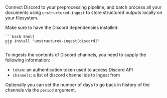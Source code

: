 Connect Discord to your preprocessing pipeline, and batch process all your documents using `unstructured-ingest` to
store structured outputs locally on your filesystem.

Make sure to have the Discord dependencies installed:

    ```bash Shell
    pip install "unstructured-ingest[discord]"
    ```

To ingests the contents of Discord channels, you need to supply the following information:
* `token`: an authentication token used to access Discord API
* `channels`: a list of discord channel ids to ingest from

Optionally you can set the number of days to go back in history of the channels via the `period` argument.
